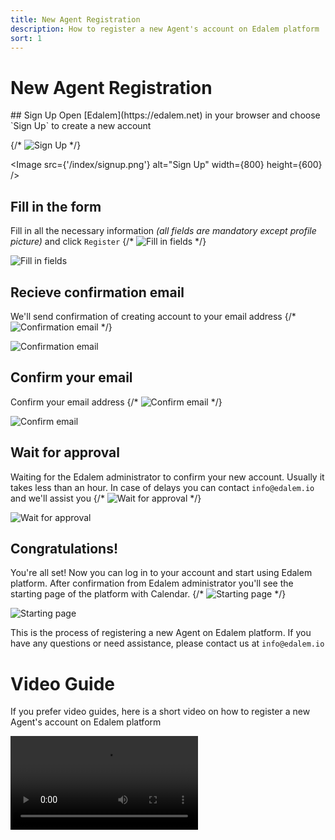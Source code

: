 ```yaml
---
title: New Agent Registration
description: How to register a new Agent's account on Edalem platform
sort: 1
---
```


# New Agent Registration

<Timeline>
## Sign Up
Open [Edalem](https://edalem.net) in your browser and choose `Sign Up` to create a new account

{/* ![Sign Up](/index/signup.png) */}

<Image src={'/index/signup.png'} alt="Sign Up" width={800} height={600} />

## Fill in the form
Fill in all the necessary information *(all fields are mandatory except profile picture)* and click `Register`
{/* ![Fill in fields](/index/fields.png) */}

<Image src="/index/fields.png" alt="Fill in fields" width={800} height={600} />

## Recieve confirmation email
We'll send confirmation of creating account to your email address
{/* ![Confirmation email](/index/email.png) */}

<Image src="/index/email.png" alt="Confirmation email" width={800} height={600} />

## Confirm your email
Confirm your email address
{/* ![Confirm email](/index/confirm.png) */}

<Image src="/index/confirm.png" alt="Confirm email" width={800} height={600} />

## Wait for approval
Waiting for the Edalem administrator to confirm your new account. Usually it takes less than an hour. In case of delays you can contact `info@edalem.io` and we'll assist you
{/* ![Wait for approval](/index/approval.png) */}

<Image src="/index/approval.png" alt="Wait for approval" width={800} height={600} />

## Congratulations!
You're all set! Now you can log in to your account and start using Edalem platform.
After confirmation from Edalem administrator you'll see the starting page of the platform with Calendar.
{/* ![Starting page](/index/calendar.png) */}

<Image src="/index/calendar.png" alt="Starting page" width={800} height={600} />

</Timeline>

This is the process of registering a new Agent on Edalem platform. If you have any questions or need assistance, please contact us at `info@edalem.io`

# Video Guide

If you prefer video guides, here is a short video on how to register a new Agent's account on Edalem platform

<Video src='/index/registration.mp4' controls={true} type="mp4" title="Video guide on how to register a new Agent's account on Edalem platform " />